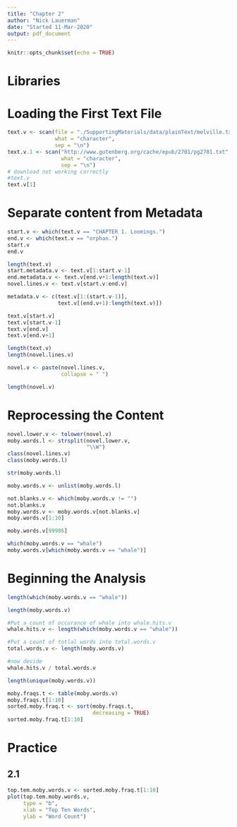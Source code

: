 ```yaml
---
title: "Chapter 2"
author: "Nick Lauerman"
date: "Started 11-Mar-2020"
output: pdf_document
---
```


```r
knitr::opts_chunk$set(echo = TRUE)
```

# Libraries

# Loading the First Text File
```r
text.v <- scan(file = "./SupportingMaterials/data/plainText/melville.txt",
               what = "character",
               sep = "\n")
text.v.1 <- scan("http://www.gutenberg.org/cache/epub/2701/pg2701.txt",
                 what = "character",
                 sep = "\n")
# download not working correctly
#text.v
text.v[1]
```

# Separate content from Metadata
```r
start.v <- which(text.v == "CHAPTER 1. Loomings.")
end.v <- which(text.v == "orphan.")
start.v
end.v

length(text.v)
start.metadata.v <- text.v[1:start.v-1]
end.metadata.v <- text.v[end.v+1:length(text.v)]
novel.lines.v <- text.v[start.v:end.v]

metadata.v <- c(text.v[1:(start.v-1)],
                text.v[(end.v+1):length(text.v)])

text.v[start.v]
text.v[start.v-1]
text.v[end.v]
text.v[end.v+1]

length(text.v)
length(novel.lines.v)

novel.v <- paste(novel.lines.v,
                 collapse = " ")

length(novel.v)
```

# Reprocessing the Content
```r
novel.lower.v <- tolower(novel.v)
moby.words.l <- strsplit(novel.lower.v,
                         "\\W")
class(novel.lines.v)
class(moby.words.l)

str(moby.words.l)

moby.words.v <- unlist(moby.words.l)

not.blanks.v <- which(moby.words.v != "")
not.blanks.v
moby.words.v <- moby.words.v[not.blanks.v]
moby.words.v[1:10]

moby.words.v[99986]

which(moby.words.v == "whale")
moby.words.v[which(moby.words.v == "whale")]
```

# Beginning the Analysis
```r
length(which(moby.words.v == "whale"))

length(moby.words.v)

#Put a count of occurance of whale into whale.hits.v
whale.hits.v <- length(which(moby.words.v == "whale"))

#Put a count of totlal words into total.words.v
total.words.v <- length(moby.words.v)

#now devide
whale.hits.v / total.words.v

length(unique(moby.words.v))

moby.fraqs.t <- table(moby.words.v)
moby.fraqs.t[1:10]
sorted.moby.fraq.t <- sort(moby.fraqs.t,
                           decreasing = TRUE)
sorted.moby.fraq.t[1:10]
```

# Practice
## 2.1
```r
top.tem.moby.words.v <- sorted.moby.fraq.t[1:10]
plot(top.tem.moby.words.v,
     type = "b",
     xlab = "Top Ten Words",
     ylab = "Word Count")
```





